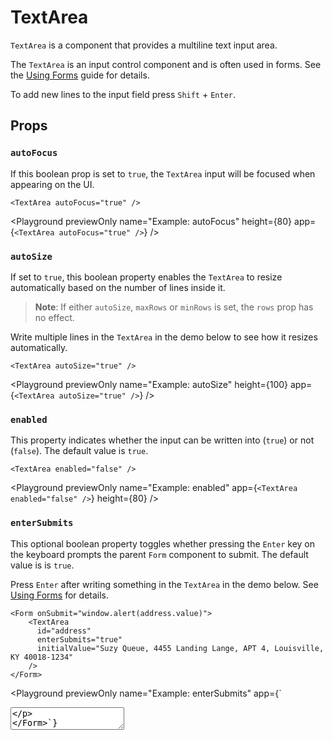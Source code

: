 # TextArea

`TextArea` is a component that provides a multiline text input area.

The `TextArea` is an input control component and is often used in forms.
See the [Using Forms](../learning/forms.mdx) guide for details.

To add new lines to the input field press `Shift` + `Enter`.

## Props

### `autoFocus`

If this boolean prop is set to `true`, the `TextArea` input will be focused when appearing on the UI.

```ueml copy
<TextArea autoFocus="true" />
```

<Playground
  previewOnly
  name="Example: autoFocus"
  height={80}
  app={`<TextArea autoFocus="true" />`}
/>

### `autoSize`

If set to `true`, this boolean property enables the `TextArea` to resize automatically based on the number of lines inside it.

> **Note**: If either `autoSize`, `maxRows` or `minRows` is set, the `rows` prop has no effect.

Write multiple lines in the `TextArea` in the demo below to see how it resizes automatically.

```ueml copy
<TextArea autoSize="true" />
```

<Playground
  previewOnly
  name="Example: autoSize"
  height={100}
  app={`<TextArea autoSize="true" />`}
/>

### `enabled`

This property indicates whether the input can be written into (`true`) or not (`false`).
The default value is `true`.

```ueml copy
<TextArea enabled="false" />
```

<Playground
  previewOnly
  name="Example: enabled"
  app={`<TextArea enabled="false" />`}
  height={80}
/>

### `enterSubmits`

This optional boolean property toggles whether pressing the `Enter` key on the keyboard prompts the parent `Form` component to submit.
The default value is is `true`.

Press `Enter` after writing something in the `TextArea` in the demo below.
See [Using Forms](../learning/forms.mdx) for details.

```ueml copy
<Form onSubmit="window.alert(address.value)">
    <TextArea
      id="address"
      enterSubmits="true"
      initialValue="Suzy Queue, 4455 Landing Lange, APT 4, Louisville, KY 40018-1234"
    />
</Form>
```

<Playground
  previewOnly
  name="Example: enterSubmits"
  app={`<Form onSubmit="window.alert(address.value)">
    <TextArea
      id="address"
      enterSubmits="true"
      initialValue="Suzy Queue, 4455 Landing Lange, APT 4, Louisville, KY 40018-1234"
    />
</Form>`}
/>

### `initialValue`

The initial value displayed in the input field.

```ueml copy
<TextArea initialValue="Example text" />
```

<Playground
  previewOnly
  name="Example: initialValue"
  height={80}
  app={`<TextArea initialValue="Example text" />`}
/>

### `maxRows`

This optional number property maximizes the number of lines the `TextArea` can grow to.

> **Note**: If either `autoSize`, `maxRows` or `minRows` is set, the `rows` prop has no effect.

```ueml copy
<TextArea
  maxRows="3"
  initialValue="Lorem ipsum dolor sit amet,
  consectetur adipiscing elit,
  sed do eiusmod tempor incididunt ut labore et dolore magna aliqua.
  Ut enim ad minim veniam,
  quis nostrud exercitation ullamco laboris nisi ut aliquip ex ea commodo consequat."
/>
```

<Playground
  previewOnly
  name="Example: maxRows"
  app={`<TextArea
  maxRows="3"
  initialValue="Lorem ipsum dolor sit amet,
consectetur adipiscing elit,
sed do eiusmod tempor incididunt ut labore et dolore magna aliqua.
Ut enim ad minim veniam,
quis nostrud exercitation ullamco laboris nisi ut aliquip ex ea commodo consequat."
/>`}
  height={100}
/>

### `minRows`

This optional number property indicates the minimum number of lines the `TextArea` has and specifies its size accordingly.

> **Note**: If either `autoSize`, `maxRows` or `minRows` is set, the `rows` prop has no effect.

```ueml copy
<TextArea minRows="3" initialValue="Lorem ipsum dolor sit amet..." />
```

<Playground
  previewOnly
  name="Example: minRows"
  app={`<TextArea minRows="3" initialValue="Lorem ipsum dolor sit amet..." />`}
  height={100}
/>

### `placeholder`

A placeholder text that is visible in the input field when its empty.

```ueml copy
<TextArea placeholder="This is a placeholder" />
```

<Playground
  previewOnly
  name="Example: placeholder"
  height={80}
  app={`<TextArea placeholder="This is a placeholder" />`}
/>

### `readOnly`

This boolean determines whether the input field can be written.

```ueml copy /readOnly="{true}"/
<TextArea initialValue="Example text" readOnly="{true}" />
```

<Playground
  previewOnly
  name="Example: readOnly"
  height={80}
  app={`<TextArea initialValue="Example text" readOnly="{true}" />`}
/>

### `resize`

This optional property specifies in which dimensions can the `TextArea` be resized by the user.

| Value        | Description                   |
| :----------- | :---------------------------- |
|  undefined   | No resizing                   |
| `horizontal` | Can only resize horizontally  |
| `vertical`   | Can only resize vertically    |
| `both`       | Can resize in both dimensions |

Drag the small resize indicators at the bottom right on each of the controls in the demo.

```ueml copy
<VStack gap="0.5rem">
    <TextArea resize="vertical" />
    <TextArea resize="both" />
</VStack>
```

<Playground
  previewOnly
  name="Example: resize"
  app={`<VStack gap="0.5rem">
    <TextArea resize="vertical" />
    <TextArea resize="both" />
</VStack>`}
  height={300}
/>

### `rows`

Specifies the number of lines or rows (and thus, its size) the component has.

> **Note**: If either `autoSize`, `maxRows` or `minRows` is set, the `rows` prop has no effect.

```ueml copy
<TextArea rows="10" />
```

<Playground
  previewOnly
  name="Example: rows"
  app={`<TextArea rows="10" />`}
  height={300}
/>

### `validationStatus`

This prop is used to visually indicate status changes reacting to form field validation.

| Value     | Description                                           |
| :-------- | :---------------------------------------------------- |
| `valid`   | Visual indicator for an input that is accepted        |
| `warning` | Visual indicator for an input that produced a warning |
| `error`   | Visual indicator for an input that produced an error  |

```ueml copy
<VStack gap="0.5rem">
    <TextArea />
    <TextArea validationStatus="valid" />
    <TextArea validationStatus="warning" />
    <TextArea validationStatus="error" />
</VStack>
```

<Playground
  previewOnly
  name="Example: validationStatus"
  height={300}
  app={`<VStack gap="0.5rem">
    <TextArea />
    <TextArea validationStatus="valid" />
    <TextArea validationStatus="warning" />
    <TextArea validationStatus="error" />
</VStack>`}
/>

## API

### `value`

You can query this read-only API property to get the input component's current value.

See an example in the `setValue` API method.

### `setValue`

You can use this method to set the component's current value programmatically.

```ueml copy {3, 9, 12}
<VStack gap="0.5rem">
    <TextArea
      id="textarea"
      readOnly="true"
    />
    <HStack gap="0.5rem">
      <Button 
        label="Add Text" 
        onClick="textarea.setValue('This is an example')" />
      <Button 
        label="Remove Text" 
        onClick="textarea.setValue('')" />
    </HStack>
</VStack>
```

<Playground
  previewOnly
  name="Example: value and setValue"
  height={140}
  app={`<VStack gap="0.5rem">
    <TextArea 
      id="textarea"
      readOnly="true"
    />
    <HStack gap="0.5rem">
      <Button 
        label="Add Text" 
        onClick="textarea.setValue('This is an example')" />
      <Button 
        label="Remove Text" 
        onClick="textarea.setValue('')" />
    </HStack>
</VStack>`}
/>

## Events

### `didChange`

This event is triggered after the user has changed the field value.

Write in the input field and see how the `Text` underneath it is updated in parallel.

```ueml copy {2}
<VStack gap="0.5rem" var.field="">
    <TextArea initialValue="{field}" onDidChange="(val) => field = val" />
    <Text initialValue="{field}" />
</VStack>
```

<Playground
  previewOnly
  name="Example: didChange"
  height={100}
  app={`<VStack gap="0.5rem" var.field="">
    <TextArea initialValue="{field}" onDidChange="(val) => field = val" />
    <Text initialValue="{field}" />
</VStack>`}
/>

### `gotFocus`

This event is triggered when the `TextArea` receives focus.
Clicking on the `TextArea` in the example demo changes the label text.
Note how clicking elsewhere resets the text to the original.

```ueml copy {3-4}
<TextArea
    initialValue="{focused === true ? 'I got focused!' : 'I lost focus...'}"
    onGotFocus="focused = true"
    onLostFocus="focused = false"
    var.focused="{false}"
/>
```

<Playground
  previewOnly
  name="Example: gotFocus/lostFocus"
  height={100}
  app={`<TextArea
    initialValue="{focused === true ? 'I got focused!' : 'I lost focus...'}"
    onGotFocus="focused = true"
    onLostFocus="focused = false"
    var.focused="{false}"
/>
  `}
/>

### `lostFocus`

This event is triggered when the `TextArea` loses focus.

(See the example above)

## Styling

The `TextArea` component uses these theme variables to customize its appearance:

- `radius-Textarea`
- `color-text-Textarea`
- `color-bg-Textarea--disabled`
- `thickness-border-Textarea`
- `style-border-Textarea`
- `color-border-Textarea--disabled`
- `color-bg-Textarea--disabled`
- `color-text-Textarea--disabled`
- `color-border-Textarea-default`
- `color-border-Textarea-error`
- `color-border-Textarea-warning`
- `color-border-Textarea-success`
- `color-placeholder-Textarea`

To style all input controls not just this component, use `Input` instead of the `TextArea` segment:

```
color-border-Input: "#0033FF"
```

`Input` affects the following controls:

- [`Checkbox`](./Checkbox.mdx)
- [`NumberBox`](./NumberBox.mdx)
- [`RadioGroup`](./RadioGroup.mdx)
- [`RadioGroupOption`](./RadioGroupOption.mdx)
- [`Switch`](./Switch.mdx)
- [`TextBox`](./TextBox.mdx)

See [custom themes](../learning/themes/overview.mdx) for styling details.
